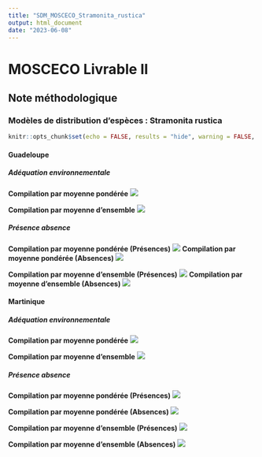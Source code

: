 ```yaml
---
title: "SDM_MOSCECO_Stramonita_rustica"
output: html_document
date: "2023-06-08"
---
```


# MOSCECO Livrable II
## Note méthodologique
### Modèles de distribution d'espèces : Stramonita rustica

```r
knitr::opts_chunk$set(echo = FALSE, results = "hide", warning = FALSE, message = FALSE)
```

#### Guadeloupe
##### Adéquation environnementale
**Compilation par moyenne pondérée**
![](/home/borea/Documents/mosceco/r_projects/MOSCECO_L2/habitat_suitability/figures/compilation/habitat_suitability/Muricoidea/Stramonita rustica/compilation_hs_muri_Str.rus_wmean_glp_pocc.png)

**Compilation par moyenne d'ensemble**
![](/home/borea/Documents/mosceco/r_projects/MOSCECO_L2/habitat_suitability/figures/compilation/habitat_suitability/Muricoidea/Stramonita rustica/compilation_hs_muri_Str.rus_ca_glp_pocc.png)

##### Présence absence
**Compilation par moyenne pondérée (Présences)**
![](/home/borea/Documents/mosceco/r_projects/MOSCECO_L2/habitat_suitability/figures/compilation/presence_absence/Muricoidea/Stramonita rustica/compilation_pa_val_muri_Str.rus_wmean_glp_pocc.png)
**Compilation par moyenne pondérée (Absences)**
![](/home/borea/Documents/mosceco/r_projects/MOSCECO_L2/habitat_suitability/figures/compilation/presence_absence/Muricoidea/Stramonita rustica/compilation_pa_val_muri_Str.rus_wmean_glp_aocc.png)

**Compilation par moyenne d'ensemble (Présences)**
![](/home/borea/Documents/mosceco/r_projects/MOSCECO_L2/habitat_suitability/figures/compilation/presence_absence/Muricoidea/Stramonita rustica/compilation_pa_val_muri_Str.rus_ca_glp_pocc.png)
**Compilation par moyenne d'ensemble (Absences)**
![](/home/borea/Documents/mosceco/r_projects/MOSCECO_L2/habitat_suitability/figures/compilation/presence_absence/Muricoidea/Stramonita rustica/compilation_pa_val_muri_Str.rus_ca_glp_aocc.png)

#### Martinique
##### Adéquation environnementale
**Compilation par moyenne pondérée**
![](/home/borea/Documents/mosceco/r_projects/MOSCECO_L2/habitat_suitability/figures/compilation/habitat_suitability/Muricoidea/Stramonita rustica/compilation_hs_muri_Str.rus_wmean_mtq_pocc.png)

**Compilation par moyenne d'ensemble**
![](/home/borea/Documents/mosceco/r_projects/MOSCECO_L2/habitat_suitability/figures/compilation/habitat_suitability/Muricoidea/Stramonita rustica/compilation_hs_muri_Str.rus_ca_mtq_pocc.png)

##### Présence absence
**Compilation par moyenne pondérée (Présences)**
![](/home/borea/Documents/mosceco/r_projects/MOSCECO_L2/habitat_suitability/figures/compilation/presence_absence/Muricoidea/Stramonita rustica/compilation_pa_val_muri_Str.rus_wmean_mtq_pocc.png)

**Compilation par moyenne pondérée (Absences)**
![](/home/borea/Documents/mosceco/r_projects/MOSCECO_L2/habitat_suitability/figures/compilation/presence_absence/Muricoidea/Stramonita rustica/compilation_pa_val_muri_Str.rus_wmean_mtq_aocc.png)

**Compilation par moyenne d'ensemble (Présences)**
![](/home/borea/Documents/mosceco/r_projects/MOSCECO_L2/habitat_suitability/figures/compilation/presence_absence/Muricoidea/Stramonita rustica/compilation_pa_val_muri_Str.rus_ca_mtq_pocc.png)

**Compilation par moyenne d'ensemble (Absences)**
![](/home/borea/Documents/mosceco/r_projects/MOSCECO_L2/habitat_suitability/figures/compilation/presence_absence/Muricoidea/Stramonita rustica/compilation_pa_val_muri_Str.rus_ca_mtq_aocc.png)

